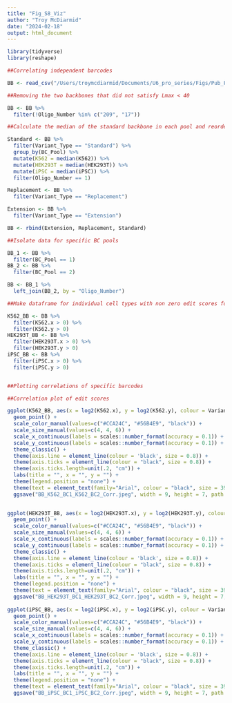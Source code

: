 ```yaml
---
title: "Fig_S8_Viz"
author: "Troy McDiarmid"
date: "2024-02-18"
output: html_document
---
```


```r

library(tidyverse)
library(reshape)

```


```r
##Correlating independent barcodes 

BB <- read_csv("/Users/troymcdiarmid/Documents/U6_pro_series/Figs/Pub_Figs/FigS8_Final_Figure_Datasets/BB_Edit_Scores_Comparison_Table.csv")

##Removing the two backbones that did not satisfy Lmax < 40

BB <- BB %>% 
  filter(!Oligo_Number %in% c("209", "17")) 

##Calculate the median of the standard backbone in each pool and reordering groups for plotting

Standard <- BB %>% 
  filter(Variant_Type == "Standard") %>% 
  group_by(BC_Pool) %>% 
  mutate(K562 = median(K562)) %>% 
  mutate(HEK293T = median(HEK293T)) %>% 
  mutate(iPSC = median(iPSC)) %>% 
  filter(Oligo_Number == 1)

Replacement <- BB %>% 
  filter(Variant_Type == "Replacement") 

Extension <- BB %>% 
  filter(Variant_Type == "Extension")

BB <- rbind(Extension, Replacement, Standard)

##Isolate data for specific BC pools

BB_1 <- BB %>% 
  filter(BC_Pool == 1)
BB_2 <- BB %>% 
  filter(BC_Pool == 2)

BB <- BB_1 %>% 
  left_join(BB_2, by = "Oligo_Number")

##Make dataframe for individual cell types with non zero edit scores for both barcodes in a given cell type

K562_BB <- BB %>% 
  filter(K562.x > 0) %>% 
  filter(K562.y > 0)
HEK293T_BB <- BB %>% 
  filter(HEK293T.x > 0) %>% 
  filter(HEK293T.y > 0)
iPSC_BB <- BB %>% 
  filter(iPSC.x > 0) %>% 
  filter(iPSC.y > 0)


##Plotting correlations of specific barcodes 

##Correlation plot of edit scores 

ggplot(K562_BB, aes(x = log2(K562.x), y = log2(K562.y), colour = Variant_Type.x, size = Variant_Type.x)) +
  geom_point() +
  scale_color_manual(values=c("#CCA24C", "#56B4E9", "black")) +
  scale_size_manual(values=c(4, 4, 6)) +
  scale_x_continuous(labels = scales::number_format(accuracy = 0.1)) +
  scale_y_continuous(labels = scales::number_format(accuracy = 0.1)) +
  theme_classic() +
  theme(axis.line = element_line(colour = 'black', size = 0.8)) +
  theme(axis.ticks = element_line(colour = "black", size = 0.8)) +
  theme(axis.ticks.length=unit(.2, "cm")) +
  labs(title = "", x = "", y = "") +
  theme(legend.position = "none") +
  theme(text = element_text(family="Arial", colour = "black", size = 39), plot.margin = margin(0, 15, 0, 20)) 
  ggsave("BB_K562_BC1_K562_BC2_Corr.jpeg", width = 9, height = 7, path = "/Users/troymcdiarmid/Documents/U6_pro_series/Figs/Pub_Figs/")
  

ggplot(HEK293T_BB, aes(x = log2(HEK293T.x), y = log2(HEK293T.y), colour = Variant_Type.x, size = Variant_Type.x)) +
  geom_point() +
  scale_color_manual(values=c("#CCA24C", "#56B4E9", "black")) +
  scale_size_manual(values=c(4, 4, 6)) +
  scale_x_continuous(labels = scales::number_format(accuracy = 0.1)) +
  scale_y_continuous(labels = scales::number_format(accuracy = 0.1)) +
  theme_classic() +
  theme(axis.line = element_line(colour = 'black', size = 0.8)) +
  theme(axis.ticks = element_line(colour = "black", size = 0.8)) +
  theme(axis.ticks.length=unit(.2, "cm")) +
  labs(title = "", x = "", y = "") +
  theme(legend.position = "none") +
  theme(text = element_text(family="Arial", colour = "black", size = 39), plot.margin = margin(0, 15, 0, 20)) 
  ggsave("BB_HEK293T_BC1_HEK293T_BC2_Corr.jpeg", width = 9, height = 7, path = "/Users/troymcdiarmid/Documents/U6_pro_series/Figs/Pub_Figs/")
  
ggplot(iPSC_BB, aes(x = log2(iPSC.x), y = log2(iPSC.y), colour = Variant_Type.x, size = Variant_Type.x)) +
  geom_point() +
  scale_color_manual(values=c("#CCA24C", "#56B4E9", "black")) +
  scale_size_manual(values=c(4, 4, 6)) +
  scale_x_continuous(labels = scales::number_format(accuracy = 0.1)) +
  scale_y_continuous(labels = scales::number_format(accuracy = 0.1)) +
  theme_classic() +
  theme(axis.line = element_line(colour = 'black', size = 0.8)) +
  theme(axis.ticks = element_line(colour = "black", size = 0.8)) +
  theme(axis.ticks.length=unit(.2, "cm")) +
  labs(title = "", x = "", y = "") +
  theme(legend.position = "none") +
  theme(text = element_text(family="Arial", colour = "black", size = 39), plot.margin = margin(0, 15, 0, 20)) 
  ggsave("BB_iPSC_BC1_iPSC_BC2_Corr.jpeg", width = 9, height = 7, path = "/Users/troymcdiarmid/Documents/U6_pro_series/Figs/Pub_Figs/")


```



